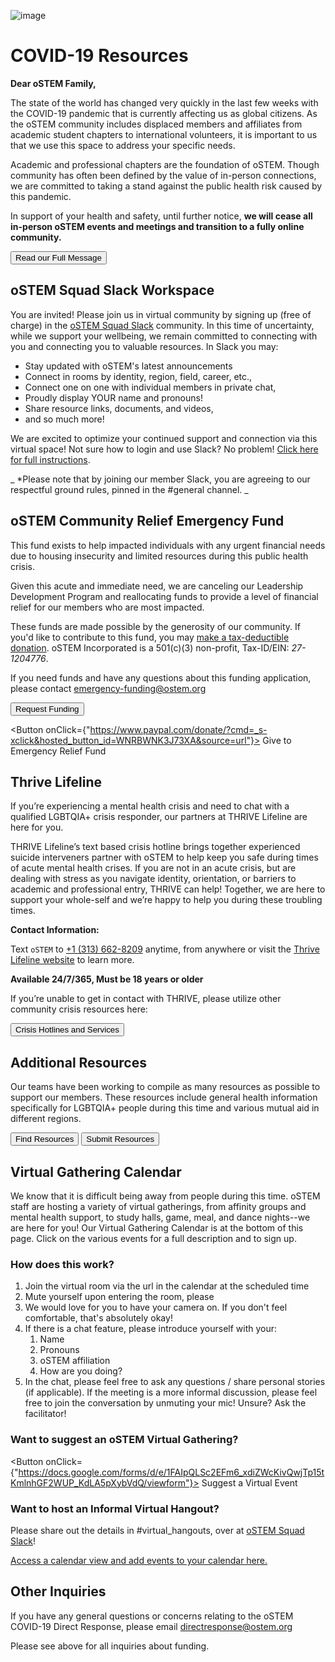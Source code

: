 
<div className="md:flex">

<div className="flex flex-none mr-8 w-40">
<Nav />
</div>

<div>

![image](images/rainbow.jpeg)

# **COVID-19 Resources**

**Dear oSTEM Family,**
 
The state of the world has changed very quickly in the last few weeks with the COVID-19 pandemic that is currently affecting us as global citizens. As the oSTEM community includes displaced members and affiliates from academic student chapters to international volunteers, it is important to us that we use this space to address your specific needs.
 
Academic and professional chapters are the foundation of oSTEM. Though community has often been defined by the value of in-person connections, we are committed to taking a stand against the public health risk caused by this pandemic.
 
In support of your health and safety, until further notice, **we will cease all in-person oSTEM events and meetings and transition to a fully online community.**

<div className="flex justify-center p-4">
<Button onClick={"https://ostem.org/page/covid-19-response"}>
  Read our Full Message
</Button>
</div>

## **oSTEM Squad Slack Workspace**

You are invited! Please join us in virtual community by signing up (free of charge) in the [oSTEM Squad Slack](https://ostemsquad.slack.com/join/shared_invite/zt-677a2fue-QBzu_S8QktbRkRsdumZcgg#/) community. In this time of uncertainty, while we support your wellbeing, we remain committed to connecting with you and connecting you to valuable resources. In Slack you may:

* Stay updated with oSTEM's latest announcements
* Connect in rooms by identity, region, field, career, etc.,
* Connect one on one with individual members in private chat,
* Proudly display YOUR name and pronouns!
* Share resource links, documents, and videos,
* and so much more!

We are excited to optimize your continued support and connection via this virtual space! Not sure how to login and use Slack? No problem! [Click here for full instructions](https://drive.google.com/file/d/17GcwGWFhI2oAxtfkbMuWRlJqn6PaJscP/edit).

_ *Please note that by joining our member Slack, you are agreeing to our respectful ground rules, pinned in the #general channel. _

## **oSTEM Community Relief Emergency Fund**
 
This fund exists to help impacted individuals with any urgent financial needs due to housing insecurity and limited resources during this public health crisis. 

Given this acute and immediate need, we are canceling our Leadership Development Program and reallocating funds to provide a level of financial relief for our members who are most impacted.
 
These funds are made possible by the generosity of our community. If you'd like to contribute to this fund, you may [make a tax-deductible donation](https://www.paypal.com/donate/?cmd=_s-xclick&hosted_button_id=WNRBWNK3J73XA&source=url). oSTEM Incorporated is a 501(c)(3) non-profit, Tax-ID/EIN: *27-1204776*. 
 
If you need funds and have any questions about this funding application, please contact emergency-funding@ostem.org

<div className="flex justify-evenly p-4">
<Button onClick={"https://docs.google.com/forms/d/e/1FAIpQLScZSc6AC9pQeBtN9OOKJ6H_4G9D6oQoqUCp3JU7NvbsqbKjdw/viewform"}>
  Request Funding
</Button>

<Button onClick={"https://www.paypal.com/donate/?cmd=_s-xclick&hosted_button_id=WNRBWNK3J73XA&source=url"}>
  Give to Emergency Relief Fund
</Button>
</div>

## **Thrive Lifeline**

If you’re experiencing a mental health crisis and need to chat with a qualified LGBTQIA+ crisis responder, our partners at THRIVE Lifeline are here for you.
 
THRIVE Lifeline’s text based crisis hotline brings together experienced suicide interveners partner with oSTEM to help keep you safe during times of acute mental health crises. If you are not in an acute crisis, but are dealing with stress as you navigate identity, orientation, or barriers to academic and professional entry, THRIVE can help! Together, we are here to support your whole-self and we’re happy to help you during these troubling times.
 
**Contact Information:**
 
Text `oSTEM` to [+1 (313) 662-8209](sms:13136628209&body=oSTEM) anytime, from anywhere or
visit the [Thrive Lifeline website](https://thrivelifeline.org/index.html) to
learn more.
 
**Available 24/7/365, Must be 18 years or older**
 
If you’re unable to get in contact with THRIVE, please utilize other community crisis resources here:

<div className="flex justify-center p-4">
<Button onClick={"https://ostem.org/page/crisis-hotlines"}> 
    Crisis Hotlines and Services
</Button>
</div>

## **Additional Resources**

Our teams have been working to compile as many resources as possible to support our members. These resources include general health information specifically for LGBTQIA+ people during this time and various mutual aid in different regions.

<div className="flex justify-evenly p-4">
<Button onClick={"https://docs.google.com/document/d/1ZGNXmPa9dS22ZVSdW3nuJv5MVGO-hSnKo_dV0X_1-Ac/edit"}>
    Find Resources
</Button>
<Button onClick={"https://docs.google.com/forms/d/e/1FAIpQLSeYhs3IYWYTGI12UAthXQlm8WP3XTMQNiP9E5wiXE-jwwKung/viewform"}>
    Submit Resources
</Button>
</div>

## **Virtual Gathering Calendar**

We know that it is difficult being away from people during this time. oSTEM staff are hosting a variety of virtual gatherings, from affinity groups and mental health support, to study halls, game, meal, and dance nights--we are here for you! Our Virtual Gathering Calendar is at the bottom of this page. Click on the various events for a full description and to sign up.

### **How does this work?**

1. Join the virtual room via the url in the calendar at the scheduled time
2. Mute yourself upon entering the room, please
3. We would love for you to have your camera on. If you don't feel comfortable, that's absolutely okay!
4. If there is a chat feature, please introduce yourself with your:
    1. Name
    2. Pronouns
    3. oSTEM affiliation
    4. How are you doing?
5. In the chat, please feel free to ask any questions / share personal stories (if applicable). If the meeting is a more informal discussion, please feel free to join the conversation by unmuting your mic! Unsure? Ask the facilitator!

<div className="flex flex-col items-center gap-2 p-8">

  ### Want to suggest an oSTEM Virtual Gathering? 

<Button onClick={"https://docs.google.com/forms/d/e/1FAIpQLSc2EFm6_xdiZWcKivQwjTp15tKmlnhGF2WUP_KdLA5pXybVdQ/viewform"}>
    Suggest a Virtual Event
</Button>
</div>

### Want to host an Informal Virtual Hangout?
Please share out the details in #virtual_hangouts, over at [oSTEM Squad Slack](https://ostemsquad.slack.com/join/shared_invite/zt-677a2fue-QBzu_S8QktbRkRsdumZcgg#/)!

[Access a calendar view and add events to your calendar here.](https://ostem.org/events/calendar)

## **Other Inquiries**

If you have any general questions or concerns relating to the oSTEM COVID-19 Direct Response, please email directresponse@ostem.org

Please see above for all inquiries about funding.

</div>
</div>